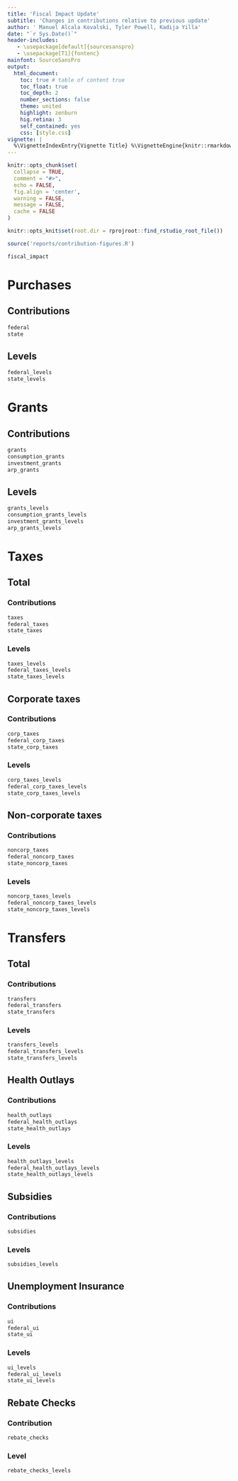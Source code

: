 ```yaml
---
title: 'Fiscal Impact Update'
subtitle: 'Changes in contributions relative to previous update'
author: ' Manuel Alcala Kovalski, Tyler Powell, Kadija Yilla'
date: "`r Sys.Date()`"
header-includes:
   - \usepackage[default]{sourcesanspro}
   - \usepackage[T1]{fontenc}
mainfont: SourceSansPro
output:
  html_document:
    toc: true # table of content true
    toc_float: true
    toc_depth: 2
    number_sections: false 
    theme: united
    highlight: zenburn 
    hig.retina: 3
    self_contained: yes
    css: [style.css]
vignette: |
  %\VignetteIndexEntry{Vignette Title} %\VignetteEngine{knitr::rmarkdown} %\VignetteEncoding{UTF-8}
---
```


```r
knitr::opts_chunk$set(
  collapse = TRUE,
  comment = "#>", 
  echo = FALSE,
  fig.align = 'center',
  warning = FALSE,
  message = FALSE,
  cache = FALSE
)

knitr::opts_knit$set(root.dir = rprojroot::find_rstudio_root_file())
```

```r
source('reports/contribution-figures.R')
```

```r
fiscal_impact
```

# Purchases {.tabset .tabset-pills}
## Contributions

```r
federal
state
```

## Levels 

```r
federal_levels
state_levels

```


# Grants {.tabset .tabset-pills}
## Contributions

```r
grants 
consumption_grants 
investment_grants 
arp_grants
```

## Levels

```r
grants_levels 
consumption_grants_levels
investment_grants_levels
arp_grants_levels
```

# Taxes

## Total {.tabset .tabset-pills}

### Contributions

```r
taxes
federal_taxes
state_taxes
```

### Levels

```r
taxes_levels
federal_taxes_levels
state_taxes_levels
```

## Corporate taxes {.tabset .tabset-pills}

### Contributions

```r
corp_taxes
federal_corp_taxes
state_corp_taxes
```

### Levels

```r
corp_taxes_levels
federal_corp_taxes_levels
state_corp_taxes_levels
```

## Non-corporate taxes {.tabset .tabset-pills}

### Contributions

```r
noncorp_taxes
federal_noncorp_taxes
state_noncorp_taxes
```

### Levels

```r
noncorp_taxes_levels
federal_noncorp_taxes_levels
state_noncorp_taxes_levels
```

# Transfers

## Total {.tabset .tabset-pills}
### Contributions

```r
transfers
federal_transfers
state_transfers
```

### Levels

```r
transfers_levels
federal_transfers_levels
state_transfers_levels
```

## Health Outlays {.tabset .tabset-pills}

### Contributions

```r
health_outlays
federal_health_outlays
state_health_outlays
```

### Levels

```r
health_outlays_levels
federal_health_outlays_levels
state_health_outlays_levels
```

## Subsidies {.tabset .tabset-pills}

### Contributions

```r
subsidies

```

### Levels

```r

subsidies_levels
```

## Unemployment Insurance {.tabset .tabset-pills}

### Contributions

```r
ui
federal_ui
state_ui
```

### Levels

```r

ui_levels
federal_ui_levels
state_ui_levels
```

## Rebate Checks {.tabset .tabset-pills}

### Contribution

```r
rebate_checks
```

### Level

```r
rebate_checks_levels
```
